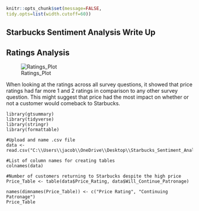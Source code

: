 ```r
knitr::opts_chunk$set(message=FALSE, 
tidy.opts=list(width.cutoff=60)) 
```
## Starbucks Sentiment Analysis Write Up
## Ratings Analysis
![Ratings_Plot](https://user-images.githubusercontent.com/78123049/109853876-3e801d00-7c0b-11eb-90ce-b9250bb694f8.png)

When looking at the ratings across all survey questions, it showed that price ratings had far more 1 and 2 ratings in comparison to any other survey question.  This might suggest that price had the most impact on whether or not a customer would comeback to Starbucks.  

```
library(gtsummary)
library(tidyverse)
library(stringr)
library(formattable)

#Upload and name .csv file
data <- read.csv("C:\\Users\\jacob\\OneDrive\\Desktop\\Starbucks_Sentiment_Analysis\\archive\\Starbucks_satisfactory_survey1.csv")

#List of column names for creating tables
colnames(data)

#Number of customers returning to Starbucks despite the high price
Price_Table <- table(data$Price_Rating, data$Will_Continue_Patronage)

names(dimnames(Price_Table)) <- c("Price Rating", "Continuing Patronage")
Price_Table
```
